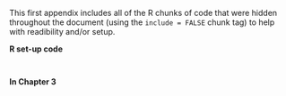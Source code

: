 <!--
If you feel it necessary to include an appendix, it goes here.
-->

This first appendix includes all of the R chunks of code that were hidden throughout the document (using the `include = FALSE` chunk tag) to help with readibility and/or setup.

**R set-up code**

```r
```

```r
```

**In Chapter 3**

```r
```

```r
```

```r
```

```r
```

```r
```





